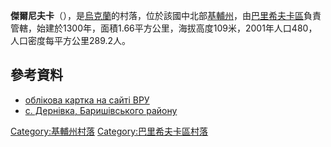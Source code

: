 {{coord|50|21|51|N|31|22|12|E|scale:30000|display=title}}

'''傑爾尼夫卡'''（{{lang-uk|Дернівка}}），是[[烏克蘭|烏克蘭]]的村落，位於該國中北部[[基輔州|基輔州]]，由[[巴里希夫卡區|巴里希夫卡區]]負責管轄，始建於1300年，面積1.66平方公里，海拔高度109米，2001年人口480，人口密度每平方公里289.2人。

==參考資料==
* [http://gska2.rada.gov.ua/pls/z7502/A005?rdat1=11.04.2015&rf7571=14980 облікова картка на сайті ВРУ]{{dead link|date=2017年11月 |bot=InternetArchiveBot |fix-attempted=yes }}
* [https://web.archive.org/web/20100119211735/http://baryshivka.kiev.ua/ с. Дернівка, Баришівського району] {{ref-uk}}

{{DEFAULTSORT:Дернівка}}
[[Category:基輔州村落|Category:基輔州村落]]
[[Category:巴里希夫卡區村落|Category:巴里希夫卡區村落]]


{{Kiev-geo-stub}}